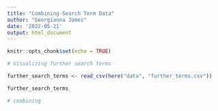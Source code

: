 ```yaml
---
title: "Combining Search Term Data"
author: "Georgianna James"
date: '2022-05-21'
output: html_document
---
```


```r
knitr::opts_chunk$set(echo = TRUE)
```

```r
# Visualizing further search terms 

further_search_terms <- read_csv(here("data", "further_terms.csv"))

further_search_terms
```
```r
# combining 
```

